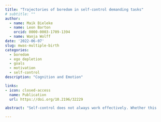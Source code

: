 ```yaml
---
title: "Trajectories of boredom in self-control demanding tasks"
# subtitle: ""
author:
  - name: Maik Bieleke
  - name: Leon Barton
    orcid: 0000-0003-1709-1394
  - name: Wanja Wolff
date: '2022-06-07'
slug: mwas-multiple-birth
categories:
  - boredom
  - ego depletion
  - goals
  - motivation
  - self-control
description: "Cognition and Emotion"

links:
- icon: closed-access
  name: Publication
  url: https://doi.org/10.2196/32229

abstract: "Self-control does not always work effectively. Whether this reflects the depletion of a global self-control resource is subject to an ongoing debate. We turned to boredom as a potential confounding variable to advance this debate. In a high-powered experiment (*N* = 719), participants worked on a primary (transcription) task of varying self-control demands (low, high) and length (2, 4, 8 min), followed by a secondary (Stroop) task with low and high self-control demanding trials. In addition to trait boredom, we measured effort, difficulty, tiredness, frustration, and boredom after the primary task and repeatedly during the secondary task. Effort, difficulty, tiredness, and frustration increased with the demand and duration of the primary task; however, without affecting performance in the secondary task. Importantly, participants rated both the primary and the secondary task as boring, and higher boredom at the state and the trait level was associated with lower effort and higher difficulty, tiredness, and frustration. During the secondary task, boredom increased steadily but was generally lower in more self-control demanding trials. Finally, boredom predicted performance in the secondary task. These results show an intricate relationship between self-control and boredom that research on these two constructs should carefully disentangle."

---
```


